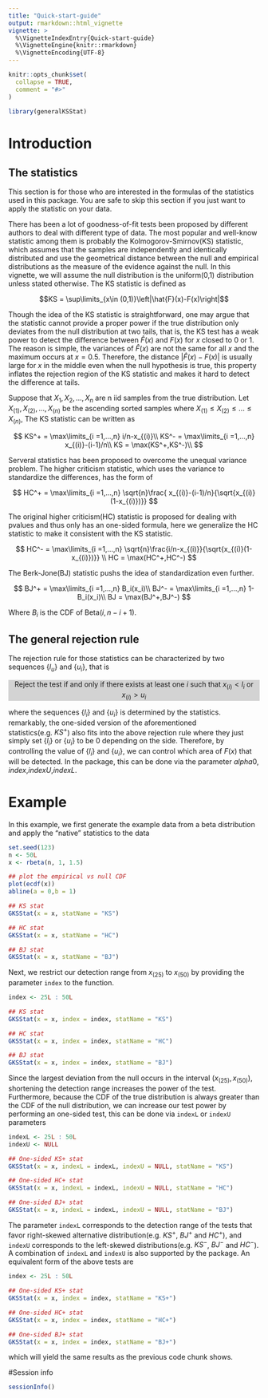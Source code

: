 ```yaml
---
title: "Quick-start-guide"
output: rmarkdown::html_vignette
vignette: >
  %\VignetteIndexEntry{Quick-start-guide}
  %\VignetteEngine{knitr::rmarkdown}
  %\VignetteEncoding{UTF-8}
---
```


```r
knitr::opts_chunk$set(
  collapse = TRUE,
  comment = "#>"
)
```

```r
library(generalKSStat)
```
# Introduction 
## The statistics
This section is for those who are interested in the formulas of the statistics used in this package. You are safe to skip this section if you just want to apply the statistic on your data.

There has been a lot of goodness-of-fit tests been proposed by different authors to deal with different type of data. The most popular and well-know statistic among them is probably the Kolmogorov-Smirnov(KS) statistic, which assumes that the samples are independently and identically distributed and use the geometrical distance between the null and empirical distributions as the measure of the evidence against the null. In this vignette, we will assume the null distribution is the uniform(0,1) distribution unless stated otherwise. The KS statistic is defined as

$$KS = \sup\limits_{x\in (0,1)}\left|\hat{F}(x)-F(x)\right|$$

Though the idea of the KS statistic is straightforward, one may argue that the statistic cannot provide a proper power if the true distribution only deviates from the null distribution at two tails, that is, the KS test has a weak power to detect the difference between $\hat{F}(x)$ and $F(x)$ for $x$ closed to 0 or 1. The reason is simple, the variances of $\hat{F}(x)$ are not the same for all $x$ and the maximum occurs at $x=0.5$. Therefore, the distance $\left|\hat{F}(x)-F(x)\right|$ is usually large for $x$ in the middle even when the null hypothesis is true, this property inflates the rejection region of the KS statistic and makes it hard to detect the difference at tails. 

Suppose that $X_1,X_2,...,X_n$ are n iid samples from the true distribution. Let $X_{(1)},X_{(2)},...,X_{(n)}$ be the ascending sorted samples where $X_{(1)}\leq X_{(2)}\leq ...\leq X_{(n)}$, The KS statistic can be written as


$$
KS^+ = \max\limits_{i =1,...,n} i/n-x_{(i)}\\
KS^- = \max\limits_{i =1,...,n} x_{(i)}-(i-1)/n\\
KS = \max(KS^+,KS^-)\\
$$

Serveral statistics has been proposed to overcome the unequal variance problem. The higher criticism statistic, which uses the variance to standardize the differences, has the form of

$$
HC^+ = \max\limits_{i =1,...,n}
\sqrt{n}\frac{ x_{(i)}-(i-1)/n}{\sqrt{x_{(i)}(1-x_{(i)})}}
$$

The original higher criticism(HC) statistic is proposed for dealing with pvalues and thus only has an one-sided formula, here we generalize the HC statistic to make it consistent with the KS statistic.

$$
HC^- = \max\limits_{i =1,...,n} \sqrt{n}\frac{i/n-x_{(i)}}{\sqrt{x_{(i)}(1-x_{(i)})}} \\
HC = \max(HC^+,HC^-)
$$

The Berk-Jone(BJ) statistic pushs the idea of standardization even further.

$$
BJ^+ = \max\limits_{i =1,...,n} B_i(x_i)\\
BJ^- = \max\limits_{i =1,...,n} 1-B_i(x_i)\\
BJ = \max(BJ^+,BJ^-)
$$

Where $B_i$ is the CDF of Beta$(i,n-i+1)$. 

## The general rejection rule
The rejection rule for those statistics can be characterized by two sequences $\{l_u\}$ and $\{u_i\}$, that is


<p style="background-color: lightgray" align="center">
Reject the test if and only if there exists at least one $i$ such that $x_{(i)}<l_i$ or $x_{(i)}>u_i$
</p>


where the sequences $\{l_i\}$ and $\{u_i\}$ is determined by the statistics. remarkably, the one-sided version of the aforementioned statistics(e.g. $KS^+$) also fits into the above rejection rule where they just simply set $\{l_i\}$ or $\{u_i\}$ to be 0 depending on the side. Therefore, by controlling the value of $\{l_i\}$ and $\{u_i\}$, we can control which area of $F(x)$ that will be detected. In the package, this can be done via the parameter $alpha0$, $index$,$indexU$,$indexL$.


# Example
In this example, we first generate the example data from a beta distribution and apply the "native" statistics to the data
```r
set.seed(123)
n <- 50L
x <- rbeta(n, 1, 1.5)

## plot the empirical vs null CDF
plot(ecdf(x))
abline(a = 0,b = 1)

## KS stat
GKSStat(x = x, statName = "KS")

## HC stat
GKSStat(x = x, statName = "HC")

## BJ stat
GKSStat(x = x, statName = "BJ")
```

Next, we restrict our detection range from $x_{(25)}$ to $x_{(50)}$  by providing the parameter `index` to the function.
```r
index <- 25L : 50L

## KS stat
GKSStat(x = x, index = index, statName = "KS")

## HC stat
GKSStat(x = x, index = index, statName = "HC")

## BJ stat
GKSStat(x = x, index = index, statName = "BJ")
```
Since the largest deviation from the null occurs in the interval $(x_{(25)},x_{(50)})$, shortening the detection range increases the power of the test. Furthermore, because the CDF of the true distribution is always greater than the CDF of the null distribution, we can increase our test power by performing an one-sided test, this can be done via `indexL` or `indexU` parameters
```r
indexL <- 25L : 50L
indexU <- NULL

## One-sided KS+ stat
GKSStat(x = x, indexL = indexL, indexU = NULL, statName = "KS")

## One-sided HC+ stat
GKSStat(x = x, indexL = indexL, indexU = NULL, statName = "HC")

## One-sided BJ+ stat
GKSStat(x = x, indexL = indexL, indexU = NULL, statName = "BJ")
```
The parameter `indexL` corresponds to the detection range of the tests that favor right-skewed alternative distribution(e.g. $KS^+$, $BJ^+$ and $HC^+$), and `indexU` corresponds to the left-skewed distributions(e.g. $KS^-$, $BJ^-$ and $HC^-$). A combination of `indexL` and `indexU` is also supported by the package. An equivalent form of the above tests are
```r
index <- 25L : 50L

## One-sided KS+ stat
GKSStat(x = x, index = index, statName = "KS+")

## One-sided HC+ stat
GKSStat(x = x, index = index, statName = "HC+")

## One-sided BJ+ stat
GKSStat(x = x, index = index, statName = "BJ+")
```
which will yield the same results as the previous code chunk shows.

#Session info
```r
sessionInfo()
```
